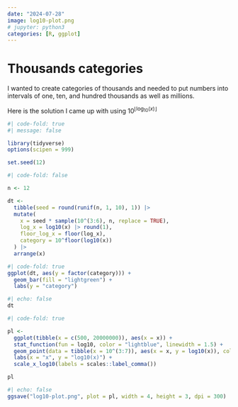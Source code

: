 ```yaml
---
date: "2024-07-28"
image: log10-plot.png
# jupyter: python3
categories: [R, ggplot]
---
```


# Thousands categories

I wanted to create categories of thousands and needed to put numbers into
intervals of one, ten, and hundred thousands as well as millions.

Here is the solution I came up with using
$10^{\lfloor \log_{10}(x) \rfloor}$

```r
#| code-fold: true
#| message: false

library(tidyverse)
options(scipen = 999)

set.seed(12)
```

```r
#| code-fold: false

n <- 12

dt <-
  tibble(seed = round(runif(n, 1, 10), 1)) |>
  mutate(
    x = seed * sample(10^(3:6), n, replace = TRUE),
    log_x = log10(x) |> round(1),
    floor_log_x = floor(log_x),
    category = 10^floor(log10(x))
  ) |>
  arrange(x)
```

```r
#| code-fold: true
ggplot(dt, aes(y = factor(category))) +
  geom_bar(fill = "lightgreen") +
  labs(y = "category")
```

```r
#| echo: false
dt
```

```r
#| code-fold: true

pl <-
  ggplot(tibble(x = c(500, 20000000)), aes(x = x)) +
  stat_function(fun = log10, color = "lightblue", linewidth = 1.5) +
  geom_point(data = tibble(x = 10^(3:7)), aes(x = x, y = log10(x)), color = "blue", size = 3) +
  labs(x = "x", y = "log10(x)") +
  scale_x_log10(labels = scales::label_comma())

pl
```

```r
#| echo: false
ggsave("log10-plot.png", plot = pl, width = 4, height = 3, dpi = 300)
```
